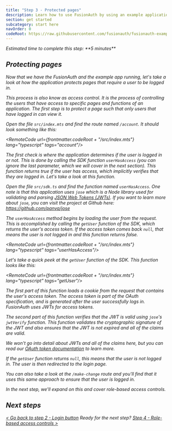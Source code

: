 ```yaml
---
title: "Step 3 - Protected pages"
description: Learn how to use FusionAuth by using an example application that has a protected page defined.
section: get started
subcategory: start here
navOrder: 0
codeRoot: https://raw.githubusercontent.com/fusionauth/fusionauth-example-express-start-here/refs/heads/bpontarelli/getting-started-with-steps
---
```


<div className="border border-green-700 px-3 rounded-md">
  <i className="fa-duotone fa-stopwatch fa-2x mr-2 text-green-700 align-middle"/> Estimated time to complete this step: **5 minutes**
</div>

## Protecting pages

Now that we have the FusionAuth and the example app running, let's take a look at how the application protects pages that require a user to be logged in.

This process is also know as access control. It is the process of controlling the users that have access to specific pages and functions of an application. The first step is to protect a page such that only users that have logged in can view it.

Open the file `src/index.mts` and find the route named `/account`. It should look something like this:

<RemoteCode url={frontmatter.codeRoot + "/src/index.mts"} lang="typescript" tags="account"/>

The first check is where the application determines if the user is logged in or not. This is done by calling the SDK function `userHasAccess` (you can ignore the last parameter, which we will cover in the next section). This function returns true if the user has access, which implicitly verifies that they are logged in. Let's take a look at this function.

Open the file `src/sdk.ts` and find the function named `userHasAccess`. One note is that this application uses `jose` which is a Node library used for validating and parsing [JSON Web Tokens (JWTs)](/docs/lifecycle/authenticate-users/login-api/json-web-tokens). If you want to learn more about `jose`, you can visit the project at Github here: https://github.com/panva/jose

The `userHasAccess` method begins by loading the user from the request. This is accomplished by calling the `getUser` function of the SDK, which returns the user's access token. If the access token comes back `null`, that means the user is not logged in and this function returns false.

<RemoteCode url={frontmatter.codeRoot + "/src/index.mts"} lang="typescript" tags="userHasAccess"/>

Let's take a quick peek at the `getUser` function of the SDK. This function looks like this:

<RemoteCode url={frontmatter.codeRoot + "/src/index.mts"} lang="typescript" tags="getUser"/>

The first part of this function loads a cookie from the request that contains the user's access token. The access token is part of the OAuth specification, and is generated after the user successfully logs in. FusionAuth uses JWTs for access tokens. 

The second part of this function verifies that the JWT is valid using `jose`'s `jwtVerify` function. This function validates the cryptographic signature of the JWT and also ensures that the JWT is not expired and all of the claims are valid.

We won't go into detail about JWTs and all of the claims here, but you can read our [OAuth token documentation](/docs/lifecycle/authenticate-users/oauth/tokens) to learn more.

If the `getUser` function returns `null`, this means that the user is not logged in. The user is then redirected to the login page.

You can also take a look at the `/make-change` route and you'll find that it uses this same approach to ensure that the user is logged in.

In the next step, we'll expand on this and cover role-based access controls.

## Next steps

[\< Go back to step 2 - Login button](step-2) <span class="inline-block mx-6 font-bold">Ready for the next step?</span> [Step 4 - Role-based access controls \>](step-4)


